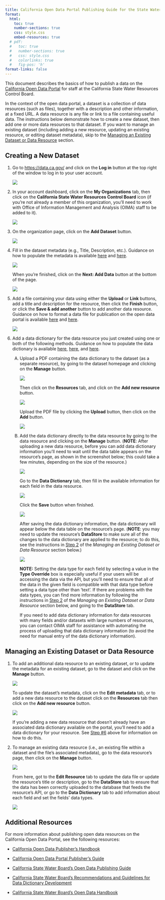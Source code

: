 ```yaml
---
title: California Open Data Portal Publishing Guide for the State Water Board 
format:
  html:
    toc: true
    number-sections: true
    css: style.css
    embed-resources: true
  # pdf:
  #   toc: true
  #   number-sections: true
  #   css: style.css
  #   colorlinks: true
  #   fig-pos: 'h'
format-links: false
---
```


This document describes the basics of how to publish a data on the [California Open Data Portal](https://data.ca.gov/) for staff at the California State Water Resources Control Board.

In the context of the open data portal, a dataset is a collection of data resources (such as files), together with a description and other information, at a fixed URL. A data resource is any file or link to a file containing useful data. The instructions below demonstrate how to create a new dataset, then add one or more data resources to that dataset. If you want to manage an existing dataset (including adding a new resource, updating an existing resource, or editing dataset metadata), skip to the [Managing an Existing Dataset or Data Resource](#managing_existing_datasets) section.

## Creating a New Dataset

1.  Go to <https://data.ca.gov/> and click on the **Log in** button at the top right of the window to log in to your user account.

    ![](screenshots/01_login.png)

2.  In your account dashboard, click on the **My Organizations** tab, then click on the **California State Water Resources Control Board** icon (if you're not already a member of this organization, you'll need to work with Office of Information Management and Analysis (OIMA) staff to be added to it).

    ![](screenshots/02_account_dashboard.png)

3.  On the organization page, click on the **Add Dataset** button.

    ![](screenshots/03_add_dataset.png)

4.  Fill in the dataset metadata (e.g., Title, Description, etc.). Guidance on how to populate the metadata is available [here](https://docs.data.ca.gov/california-open-data-publishers-handbook/3.-create-metadata-and-data-dictionary "California Open Data Publisher's Handbook - Create Metadata and Data Dictionary") and [here](https://data.ca.gov/pages/creating-metadata-and-data-dictionary "California Open Data Portal Publisher's Guide - Creating Metadata and a Data Dictionary").

    ![](screenshots/04_dataset_metadata.png)

    When you're finished, click on the **Next: Add Data** button at the bottom of the page.

    ![](screenshots/04_add_data_button.png)

5.  Add a file containing your data using either the **Upload** or **Link** buttons, add a title and description for the resource, then click the **Finish** button, or click the **Save & add another** button to add another data resource. Guidance on how to format a data file for publication on the open data portal is available [here](https://docs.data.ca.gov/california-open-data-publishers-handbook/2.-prepare-data-for-publishing "California Open Data Publisher's Handbook - Prepare Data for Publishing") and [here](https://data.ca.gov/pages/preparing-data-publication-datastore "California Open Data Portal Publisher's Guide - Preparing Data for Publication").

    ![](screenshots/05_add_data_resource.png)

6.  ::: {#data-dict}
    Add a data dictionary for the data resource you just created using one or both of the following methods. Guidance on how to populate the data dictionary is available [here](https://docs.data.ca.gov/california-open-data-publishers-handbook/3.-create-metadata-and-data-dictionary#create-your-data-dictionary "California Open Data Publisher's Handbook - Create your data dictionary"), [here](https://data.ca.gov/pages/creating-metadata-and-data-dictionary "California Open Data Portal Publisher's Guide - Creating Metadata and a Data Dictionary"), and [here](https://docs.google.com/document/d/1GMD9CplnCgX723ot3yOLkXVnuexZdO2X00VLInidiws/edit#heading=h.lcji112b1gb9 "California State Water Board's Recommendations and Guidelines for Data Dictionary Development").

    A.  Upload a PDF containing the data dictionary to the dataset (as a separate resource), by going to the dataset homepage and clicking on the **Manage** button.

        ![](screenshots/06_add_more_resources.png)

        Then click on the **Resources** tab, and click on the **Add new resource** button.

        ![](screenshots/06A1_add_resource.png)

        Upload the PDF file by clicking the **Upload** button, then click on the **Add** button.

        ![](screenshots/06A2_add_pdf_dictionary.png)

    B.  Add the data dictionary directly to the data resource by going to the data resource and clicking on the **Manage** button. (**NOTE**: After uploading a new data resource, before you can add data dictionary information you'll need to wait until the data table appears on the resource's page, as shown in the screenshot below; this could take a few minutes, depending on the size of the resource.)

        ![](screenshots/06B1_manage_resource.png)

        Go to the **Data Dictionary** tab, then fill in the available information for each field in the data resource.

        ![](screenshots/06B2_edit_resource_data_dictionary.png)

        Click the **Save** button when finished.

        ![](screenshots/06B3_save_resource_data_dictionary.png)

        After saving the data dictionary information, the data dictionary will appear below the data table on the resource's page. (**NOTE**: you may need to update the resource's **DataStore** to make sure all of the changes to the data dictionary are applied to the resource; to do this, see the instructions in [Step 2](#manage-existing-resource) of the *Managing an Existing Dataset or Data Resource* section below.)

        ![](screenshots/06B4_view_resource_data_dictionary.png)

        **NOTE:** Setting the data type for each field by selecting a value in the **Type Override** box is especially useful if your users will be accessing the data via the API, but you'll need to ensure that all of the data in the given field is compatible with that data type before setting a data type other than 'text'. If there are problems with the data types, you can find more information by following the instructions in [Step 2](#manage-existing-resource) of the *Managing an Existing Dataset or Data Resource* section below, and going to the **DataStore** tab.

        If you need to add data dictionary information for data resources with many fields and/or datasets with large numbers of resources, you can contact OIMA staff for assistance with automating the process of uploading that data dictionary information (to avoid the need for manual entry of the data dictionary information).
    :::

## Managing an Existing Dataset or Data Resource {#managing_existing_datasets}

1.  To add an additional data resource to an existing dataset, or to update the metadata for an existing dataset, go to the dataset and click on the **Manage** button.

    ![](screenshots/07A_manage_resource.png)

    To update the dataset's metadata, click on the **Edit metadata** tab, or to add a new data resource to the dataset click on the **Resources** tab then click on the **Add new resource** button.

    ![](screenshots/07B_edit_dataset_add_resource.png)

    If you're adding a new data resource that doesn't already have an associated data dictionary available on the portal, you'll need to add a data dictionary for your resource. See [Step #6](#data-dict) above for information on how to do this.

2.  ::: {#manage-existing-resource}
    To manage an existing data resource (i.e., an existing file within a dataset and the file's associated metadata), go to the data resource's page, then click on the **Manage** button.
    :::

    ![](screenshots/08A_manage_resource.png)

    From here, got to the **Edit Resource** tab to update the data file or update the resource's title or description, go to the **DataStore** tab to ensure that the data has been correctly uploaded to the database that feeds the resource's API, or go to the **Data Dictionary** tab to add information about each field and set the fields' data types.

    ![](screenshots/08B_manage_resource_tabs.png)

## Additional Resources

For more information about publishing open data resources on the California Open Data Portal, see the following resources:

-   [California Open Data Publisher's Handbook](https://docs.data.ca.gov/california-open-data-publishers-handbook)

-   [California Open Data Portal Publisher's Guide](https://data.ca.gov/pages/open-data-publisher-guide-contents)

-   [California State Water Board's Open Data Publishing Guide](https://cawaterboards.sharepoint.com/:w:/r/sites/oimadatateam2/_layouts/15/Doc.aspx?sourcedoc=%7bF5900D88-D94B-4CD4-8ACE-7AC34549EC1D%7d&file=California%20Water%20Board%20Open%20Data%20Publishing%20Guide.docx&action=default&mobileredirect=true&cid=6bb97bb8-35da-4457-a55e-887013d78912)

-   [California State Water Board's Recommendations and Guidelines for Data Dictionary Development](https://docs.google.com/document/d/1GMD9CplnCgX723ot3yOLkXVnuexZdO2X00VLInidiws/edit#heading=h.lcji112b1gb9)

-   [California State Water Board's Open Data Handbook](https://www.waterboards.ca.gov/resources/oima/cowi/open_data_handbook.html)
